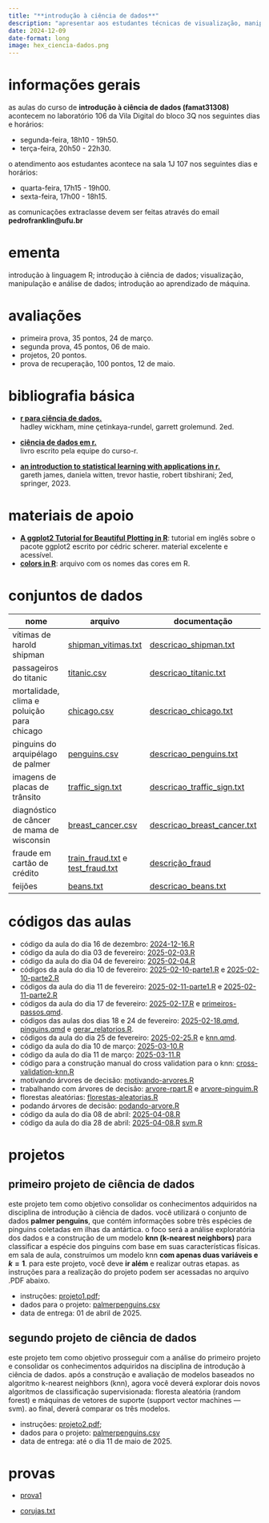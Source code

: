 ```yaml
---
title: "**introdução à ciência de dados**"
description: "apresentar aos estudantes técnicas de visualização, manipulação e análise de dados, além de conceitos introdutórios de aprendizado de máquina, com foco na linguagem de computação estatística R."
date: 2024-12-09
date-format: long
image: hex_ciencia-dados.png
---
```


# informações gerais

as aulas do curso de **introdução à ciência de dados (famat31308)** acontecem no laboratório 106 da Vila Digital do bloco 3Q nos seguintes dias e horários:

-   segunda-feira, 18h10 - 19h50.
-   terça-feira, 20h50 - 22h30.

o atendimento aos estudantes acontece na sala 1J 107 nos seguintes dias e horários:

-   quarta-feira, 17h15 - 19h00.
-   sexta-feira, 17h00 - 18h15.

as comunicações extraclasse devem ser feitas através do email **pedrofranklin@ufu.br**

# ementa

introdução à linguagem R; introdução à ciência de dados; visualização, manipulação e análise de dados; introdução ao aprendizado de máquina.

# avaliações

-   primeira prova, 35 pontos, 24 de março.
-   segunda prova, 45 pontos, 06 de maio.
-   projetos, 20 pontos.
-   prova de recuperação, 100 pontos, 12 de maio.

# bibliografia básica

-   [**r para ciência de dados.**](https://pt.r4ds.hadley.nz/)<br /> hadley wickham, mine çetinkaya-rundel, garrett grolemund. 2ed.

-   [**ciência de dados em r.**](https://livro.curso-r.com/)<br /> livro escrito pela equipe do curso-r.

-   [**an introduction to statistical learning with applications in r.**](https://trevorhastie.github.io/ISLR/ISLR%20Seventh%20Printing.pdf)<br /> gareth james, daniela witten, trevor hastie, robert tibshirani; 2ed, springer, 2023.

# materiais de apoio

-   [**A ggplot2 Tutorial for Beautiful Plotting in R**](https://www.cedricscherer.com/2019/08/05/a-ggplot2-tutorial-for-beautiful-plotting-in-r/): tutorial em inglês sobre o pacote ggplot2 escrito por cédric scherer. material excelente e acessível.
-  [**colors in R**](https://ufubr-my.sharepoint.com/:b:/g/personal/pedrofranklin_ufu_br/EaMQ2YgW4t9GuoBOyzYGv-4BbKA8hnlyo6BWmP_KVoAoyA?e=0GTrKb): arquivo com os nomes das cores em R.

# conjuntos de dados

| nome | arquivo | documentação |
|------------------------------|---------------------|---------------------|
| vítimas de harold shipman | [shipman_vitimas.txt](https://github.com/franklinpedro/dados/blob/main/shipman_vitimas.txt) | [descricao_shipman.txt](https://ufubr-my.sharepoint.com/:t:/g/personal/pedrofranklin_ufu_br/EQ__saD6oqdHthDUmaX6YyoByOPQt7wazqlTv5DnnW4C_Q?e=rTkrXb) |
| passageiros do titanic | [titanic.csv](https://github.com/franklinpedro/dados/blob/main/titanic.csv) | [descricao_titanic.txt](https://ufubr-my.sharepoint.com/:t:/g/personal/pedrofranklin_ufu_br/Ee8VRPM8uKRArfuU_SpyfTcB5i15YBbQjeDtHJUvzAD0CA?e=po8GsF) |
| mortalidade, clima e poluição para chicago | [chicago.csv](https://github.com/franklinpedro/dados/blob/main/chicago.csv) | [descricao_chicago.txt](https://ufubr-my.sharepoint.com/:t:/g/personal/pedrofranklin_ufu_br/Eed5tJ_nfG1BuGiFnEAkV04Ba3Whuqylj3aXu9A-gEu0Sg?e=uVzjXc) |
| pinguins do arquipélago de palmer | [penguins.csv](https://github.com/franklinpedro/dados/blob/main/penguins.csv) | [descricao_penguins.txt](https://ufubr-my.sharepoint.com/:t:/g/personal/pedrofranklin_ufu_br/EXf1UPdIMO1KlQvq2qdeXY8BKhPyZqNAqZrqsYDbNMdSCA?e=F7xVgs) |
|imagens de placas de trânsito|[traffic_sign.txt](https://github.com/franklinpedro/dados/blob/main/traffic_sign.txt)|[descricao_traffic_sign.txt](https://ufubr-my.sharepoint.com/:t:/g/personal/pedrofranklin_ufu_br/EfdU9yxJyqtNn5gTeR_8ruEBm1dj_nsj7vJ-Sm3HGo1c6g?e=2B0i60)|
|diagnóstico de câncer de mama de wisconsin |[breast_cancer.csv](https://github.com/franklinpedro/dados/blob/main/breast_cancer.csv)| [descricao_breast_cancer.txt](https://ufubr-my.sharepoint.com/:t:/g/personal/pedrofranklin_ufu_br/EVdDLPGo4ehHn5xaFEJ2DMMBB-2xLanNOxWaHfVPVXxU7A?e=sqldk2)|
|fraude em cartão de crédito |[train_fraud.txt](https://ufubr-my.sharepoint.com/:t:/g/personal/pedrofranklin_ufu_br/Ef49zgYHniNDsUOX5XR22RIBFF2Vz3aQSDdXiF0e1CkvLA?e=BOpXva) e [test_fraud.txt](https://ufubr-my.sharepoint.com/:t:/g/personal/pedrofranklin_ufu_br/EevItrIiDnxFi5t4hBoT6WUBYnZef9qJN3k2O8hqIjt4xw?e=ZWzluy)|[descrição_fraud](https://www.kaggle.com/datasets/mlg-ulb/creditcardfraud)|
|feijões|[beans.txt](https://drive.google.com/file/d/19WRaFstVBtwJkLvv2cO8z1bNdLXn_JUx/view?usp=sharing)|[descricao_beans.txt](https://drive.google.com/file/d/1uzTPPsZGHqHE42tk0_0AV5XA4AxmOCwK/view?usp=sharing)|

# códigos das aulas

-  código da aula do dia 16 de dezembro: [2024-12-16.R](https://github.com/franklinpedro/ciencias-dados/blob/main/2024-12-16/2024-12-16.R)
-   código da aula do dia 03 de fevereiro: [2025-02-03.R](https://drive.google.com/file/d/1pqrDh-T2kW7AQyZSe0-OR_PHbIACrBsu/view?usp=sharing)
-   código da aula do dia 04 de fevereiro: [2025-02-04.R](https://drive.google.com/file/d/1F_Qxud_lEbE5ptUlzHpC9ThNoqiHCXlB/view?usp=sharing)
-   códigos da aula do dia 10 de fevereiro: [2025-02-10-parte1.R](https://drive.google.com/file/d/1YLFRJdiTUbWGPMlUA6sMkyeOd2CtSwTn/view?usp=sharing) e [2025-02-10-parte2.R](https://drive.google.com/file/d/1OdLEdbjsX6_CUHBFHsRTTL-Y1wbplIJI/view?usp=sharing)
-  códigos da aula do dia 11 de fevereiro: [2025-02-11-parte1.R](https://drive.google.com/file/d/1jhsjRIqBhuQBD7dm9HJiYbuiID8vhDSd/view?usp=sharing) e [2025-02-11-parte2.R](https://drive.google.com/file/d/1UqNhbxlyZULPTq67jpFIR3LLxXpqM7Tz/view?usp=sharing)
-  códigos da aula do dia 17 de fevereiro: [2025-02-17.R](https://drive.google.com/file/d/12BpDklU4lyL1VM_QpGlSYuI967KSzEKo/view?usp=sharing) e [primeiros-passos.qmd](https://drive.google.com/file/d/1YR7xNp4N3FeepDkPh-bM-K1w28yl3Z08/view?usp=sharing).
-  códigos das aulas dos dias 18 e 24 de fevereiro: [2025-02-18.qmd](https://drive.google.com/file/d/1CC8Xb-PHWAtY--aNj1b4VVYOQkD4rlxX/view?usp=sharing), [pinguins.qmd](https://drive.google.com/file/d/1UkkrsI9yyHLO5x2cL5CeVdGzagr256BA/view?usp=sharing) e [gerar_relatorios.R](https://drive.google.com/file/d/1utfupQ_0melo7GC-7wv9cX_h4dJT9lVZ/view?usp=sharing). 
- códigos da aula do dia 25 de fevereiro: [2025-02-25.R](https://drive.google.com/file/d/1TF3wUZOZnhEG1XveViWf87kvWldQdqT6/view?usp=sharing) e [knn.qmd](https://drive.google.com/file/d/1btQh108HgJlvSD-O2fRF8am86GG9MHDP/view?usp=sharing).
- código da aula do dia 10 de março: [2025-03-10.R](https://drive.google.com/file/d/11D8p8pO3TE2lv5cLtcDT0Xq9mkyIg5yl/view?usp=sharing)
- código da aula do dia 11 de março: [2025-03-11.R](https://drive.google.com/file/d/1FsV3IbtuRgfITKWvv1pd5tvB-4pI_eei/view?usp=sharing)
- código para a construção manual do cross validation para o knn: [cross-validation-knn.R](https://ufubr-my.sharepoint.com/:u:/g/personal/pedrofranklin_ufu_br/Ec5ElS5cFrtMkj6n8ajpBTABOEeFxeClAy06fFmfyM838Q?e=eeA40v)
- motivando árvores de decisão: [motivando-arvores.R](https://ufubr-my.sharepoint.com/:u:/g/personal/pedrofranklin_ufu_br/EWtQwwiD03dBvKB29u9NWLUB9--6Cm51acyuBQFD2SUYqQ?e=EQXKh5)
- trabalhando com árvores de decisão: [arvore-rpart.R](https://ufubr-my.sharepoint.com/:u:/g/personal/pedrofranklin_ufu_br/ESKCMYP5gvJInd-gXTjeVM4BaPH1jUoy_qCmOO6Exr6rmA?e=1pUGfy) e [arvore-pinguim.R](https://ufubr-my.sharepoint.com/:u:/g/personal/pedrofranklin_ufu_br/EZuoUmdPAs9EgadtX1judXgBoAL2UaPrsqrJnFf0BA_oeQ?e=fmmiQh)
- florestas aleatórias: [florestas-aleatorias.R](https://ufubr-my.sharepoint.com/:u:/g/personal/pedrofranklin_ufu_br/EQve8qSm7e9IrucXuQfhfcsBtPOzNXAcCU62ffNr9X4Vpg?e=BFPQXZ)
- podando árvores de decisão: [podando-arvore.R](https://ufubr-my.sharepoint.com/:u:/g/personal/pedrofranklin_ufu_br/EUnGRDkwSVdPlq_kAwL0l-MBdwUPsKdwCf6qBbC63OGwFA?e=lo02Jh)
- código da aula do dia 08 de abril: [2025-04-08.R](https://drive.google.com/file/d/18bkKbja3JkhOtK81bocc5kr4qWAhvdSM/view?usp=sharing)
- código da aula do dia 28 de abril: [2025-04-08.R](https://drive.google.com/file/d/1RJauDXFU1BCYIqkX98FtEBkPAs1IWYzD/view?usp=sharing)
[svm.R](https://drive.google.com/file/d/1hbYrAtXwSYVybOhqUTD38QM54Ny8GjO7/view?usp=sharing)

# projetos

## primeiro projeto de ciência de dados

este projeto tem como objetivo consolidar os conhecimentos adquiridos na disciplina de introdução à ciência de dados. você utilizará o conjunto de dados **palmer penguins**, que contém informações sobre três espécies de pinguins coletadas em ilhas da antártica. o foco será a análise exploratória dos dados e a construção de um modelo **knn (k-nearest neighbors)** para classificar a espécie dos pinguins com base em suas características físicas. em sala de aula, construímos um modelo knn **com apenas duas variáveis e $k = 1$**. para este projeto, você deve **ir além** e realizar outras etapas. as instruções para a realização do projeto podem ser acessadas no arquivo .PDF abaixo.

-   instruções: [projeto1.pdf](https://drive.google.com/file/d/1FE2f4Sd5WsRiv4xEWvm6D75JqoeRdnfQ/view?usp=sharing);
-   dados para o projeto: [palmerpenguins.csv](https://drive.google.com/file/d/1vC_P_rSeBQ4MlBVJSmkzqNQjMSXxZSMi/view?usp=sharing)
-   data de entrega: 01 de abril de 2025.

## segundo projeto de ciência de dados

este projeto tem como objetivo prosseguir com a análise do primeiro projeto e consolidar os conhecimentos adquiridos na disciplina de introdução à ciência de dados. após a construção e avaliação de modelos baseados no algoritmo k-nearest neighbors (knn), agora você deverá explorar dois novos algoritmos de classificação supervisionada: floresta aleatória (random forest) e máquinas de vetores de suporte (support vector machines — svm). ao final, deverá comparar os três modelos.

-   instruções: [projeto2.pdf](https://drive.google.com/file/d/1ZxSjr-WhYPnj0suP_jtt66VFXi-gOluc/view?usp=sharing);
-   dados para o projeto: [palmerpenguins.csv](https://drive.google.com/file/d/1vC_P_rSeBQ4MlBVJSmkzqNQjMSXxZSMi/view?usp=sharing)
-   data de entrega: até o dia 11 de maio de 2025.

# provas

-   [prova1](https://drive.google.com/file/d/1i99p968O_vDjjDgneGesrQ3DpNxE3CI6/view?usp=sharing)

-   [corujas.txt](https://drive.google.com/file/d/1u0iCrTrPp3V3BOLLraur_Mu_LbBcrX2w/view?usp=sharing)